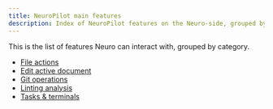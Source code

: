 ```yaml
---
title: NeuroPilot main features
description: Index of NeuroPilot features on the Neuro-side, grouped by category.
---
```


This is the list of features Neuro can interact with, grouped by category.

- [File actions](./file-actions)
- [Edit active document](./edit-active-document)
- [Git operations](./git-operations)
- [Linting analysis](./linting-analysis)
- [Tasks & terminals](./shells)